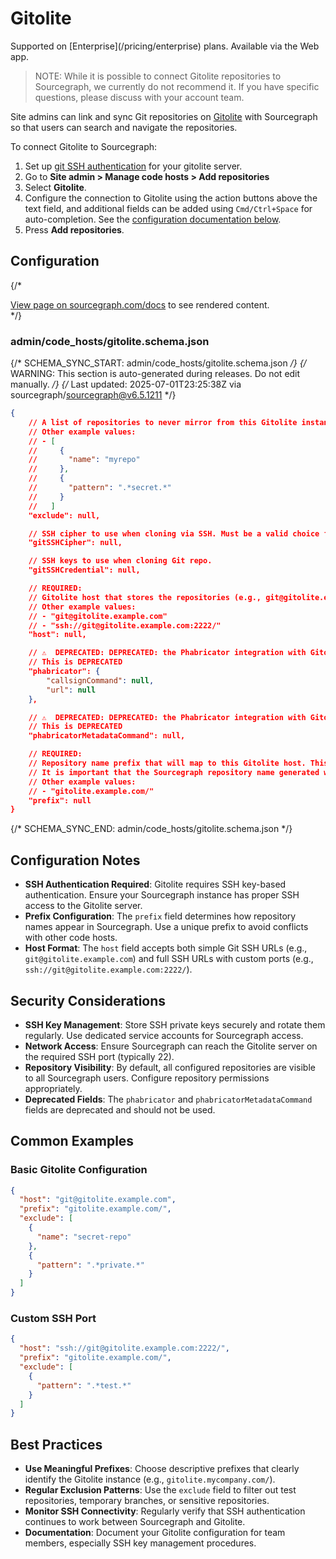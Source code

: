 # Gitolite

<TierCallout>
  Supported on [Enterprise](/pricing/enterprise) plans.
  <user>
    Available via the Web app.
  </user>
</TierCallout>

> NOTE: While it is possible to connect Gitolite repositories to Sourcegraph, we currently do not recommend it. If you have specific questions, please discuss with your account team.

Site admins can link and sync Git repositories on [Gitolite](https://gitolite.com) with Sourcegraph so that users can search and navigate the repositories.

To connect Gitolite to Sourcegraph:

1. Set up [git SSH authentication](/admin/repo/auth) for your gitolite server.
1. Go to **Site admin > Manage code hosts > Add repositories**
1. Select **Gitolite**.
1. Configure the connection to Gitolite using the action buttons above the text field, and additional fields can be added using `Cmd/Ctrl+Space` for auto-completion. See the [configuration documentation below](#configuration).
1. Press **Add repositories**.

## Configuration

{/* <div markdown-func=jsonschemadoc jsonschemadoc:path="admin/code_hosts/gitolite.schema.json">[View page on sourcegraph.com/docs](/admin/code_hosts/gitolite) to see rendered content.</div> */}

### admin/code_hosts/gitolite.schema.json

{/* SCHEMA_SYNC_START: admin/code_hosts/gitolite.schema.json */}
{/* WARNING: This section is auto-generated during releases. Do not edit manually. */}
{/* Last updated: 2025-07-01T23:25:38Z via sourcegraph/sourcegraph@v6.5.1211 */}
```json
{
	// A list of repositories to never mirror from this Gitolite instance. Supports excluding by exact name ({"name": "foo"}).
	// Other example values:
	// - [
	//     {
	//       "name": "myrepo"
	//     },
	//     {
	//       "pattern": ".*secret.*"
	//     }
	//   ]
	"exclude": null,

	// SSH cipher to use when cloning via SSH. Must be a valid choice from `ssh -Q cipher`.
	"gitSSHCipher": null,

	// SSH keys to use when cloning Git repo.
	"gitSSHCredential": null,

	// REQUIRED:
	// Gitolite host that stores the repositories (e.g., git@gitolite.example.com, ssh://git@gitolite.example.com:2222/).
	// Other example values:
	// - "git@gitolite.example.com"
	// - "ssh://git@gitolite.example.com:2222/"
	"host": null,

	// ⚠️  DEPRECATED: DEPRECATED: the Phabricator integration with Gitolite code hosts is deprecated
	// This is DEPRECATED
	"phabricator": {
		"callsignCommand": null,
		"url": null
	},

	// ⚠️  DEPRECATED: DEPRECATED: the Phabricator integration with Gitolite code hosts is deprecated
	// This is DEPRECATED
	"phabricatorMetadataCommand": null,

	// REQUIRED:
	// Repository name prefix that will map to this Gitolite host. This should likely end with a trailing slash. E.g., "gitolite.example.com/".
	// It is important that the Sourcegraph repository name generated with this prefix be unique to this code host. If different code hosts generate repository names that collide, Sourcegraph's behavior is undefined.
	// Other example values:
	// - "gitolite.example.com/"
	"prefix": null
}
```
{/* SCHEMA_SYNC_END: admin/code_hosts/gitolite.schema.json */}
## Configuration Notes

- **SSH Authentication Required**: Gitolite requires SSH key-based authentication. Ensure your Sourcegraph instance has proper SSH access to the Gitolite server.
- **Prefix Configuration**: The `prefix` field determines how repository names appear in Sourcegraph. Use a unique prefix to avoid conflicts with other code hosts.
- **Host Format**: The `host` field accepts both simple Git SSH URLs (e.g., `git@gitolite.example.com`) and full SSH URLs with custom ports (e.g., `ssh://git@gitolite.example.com:2222/`).

## Security Considerations

- **SSH Key Management**: Store SSH private keys securely and rotate them regularly. Use dedicated service accounts for Sourcegraph access.
- **Network Access**: Ensure Sourcegraph can reach the Gitolite server on the required SSH port (typically 22).
- **Repository Visibility**: By default, all configured repositories are visible to all Sourcegraph users. Configure repository permissions appropriately.
- **Deprecated Fields**: The `phabricator` and `phabricatorMetadataCommand` fields are deprecated and should not be used.

## Common Examples

### Basic Gitolite Configuration

```json
{
  "host": "git@gitolite.example.com",
  "prefix": "gitolite.example.com/",
  "exclude": [
    {
      "name": "secret-repo"
    },
    {
      "pattern": ".*private.*"
    }
  ]
}
```

### Custom SSH Port

```json
{
  "host": "ssh://git@gitolite.example.com:2222/",
  "prefix": "gitolite.example.com/",
  "exclude": [
    {
      "pattern": ".*test.*"
    }
  ]
}
```

## Best Practices

- **Use Meaningful Prefixes**: Choose descriptive prefixes that clearly identify the Gitolite instance (e.g., `gitolite.mycompany.com/`).
- **Regular Exclusion Patterns**: Use the `exclude` field to filter out test repositories, temporary branches, or sensitive repositories.
- **Monitor SSH Connectivity**: Regularly verify that SSH authentication continues to work between Sourcegraph and Gitolite.
- **Documentation**: Document your Gitolite configuration for team members, especially SSH key management procedures.
